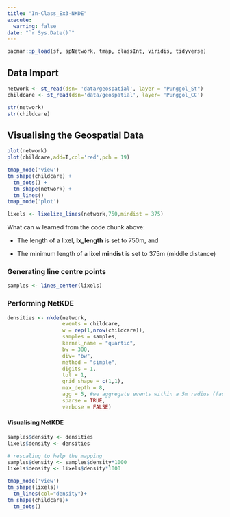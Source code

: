 ```yaml
---
title: "In-Class_Ex3-NKDE"
execute:  
  warning: false
date: "`r Sys.Date()`"
---
```


```r
pacman::p_load(sf, spNetwork, tmap, classInt, viridis, tidyverse)

```

## Data Import

```r
network <- st_read(dsn= 'data/geospatial', layer = "Punggol_St")
childcare <- st_read(dsn='data/geospatial', layer= 'Punggol_CC')
```

```r
str(network)
str(childcare)
```

## **Visualising the Geospatial Data**

```r
plot(network)
plot(childcare,add=T,col='red',pch = 19)

```

```r
tmap_mode('view')
tm_shape(childcare) + 
  tm_dots() + 
  tm_shape(network) +
  tm_lines()
tmap_mode('plot')

```

```r
lixels <- lixelize_lines(network,750,mindist = 375)
```

What can w learned from the code chunk above:

-   The length of a lixel, **lx_length** is set to 750m, and

-   The minimum length of a lixel **mindist** is set to 375m (middle distance)

### Generating line centre points

```r
samples <- lines_center(lixels)
```

### **Performing NetKDE**

```r
densities <- nkde(network, 
                  events = childcare,
                  w = rep(1,nrow(childcare)),
                  samples = samples,
                  kernel_name = "quartic",
                  bw = 300, 
                  div= "bw", 
                  method = "simple", 
                  digits = 1, 
                  tol = 1,
                  grid_shape = c(1,1), 
                  max_depth = 8,
                  agg = 5, #we aggregate events within a 5m radius (faster calculation)
                  sparse = TRUE,
                  verbose = FALSE)

```

#### Visualising NetKDE

```r
samples$density <- densities
lixels$density <- densities

```

```r
# rescaling to help the mapping
samples$density <- samples$density*1000
lixels$density <- lixels$density*1000
```

```r
tmap_mode('view')
tm_shape(lixels)+
  tm_lines(col="density")+
tm_shape(childcare)+
  tm_dots()
```
